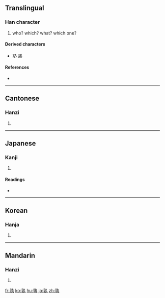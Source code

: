 ==Translingual==

===Han character===
{{Han char|rn=39|rad=子|as=08|sn=11|four=0541<sub>7</sub>|canj=卜木大弓戈 (YDKNI)}}

# who? which? what? which one?

====Derived characters====
* [[塾]] [[熟]]

====References====
* {{Han ref|kx=0280.050|dkj=06995|dj=0549.030|hdz=21016.140|uh=5B70|ud=23408|bh=B145|bd=45381}}

----

==Cantonese==

===Hanzi===
{{yue-hanzi|jyut=|y=suk6}}

# {{defn|Cantonese}}

----

==Japanese==

===Kanji===
{{ja-kanji|grade=|rs=子08}}

# {{defn|Japanese}}

====Readings====
* {{ja-readings|on=[[じゅく]] (juku)|kun=[[たれ]] (tare), [[いずれ]] (izure)}}

----

==Korean==

===Hanja===
{{ko-hanja|hangeul=숙|rv=suk|mr=suk}}

# {{defn|Korean}}

----

==Mandarin==

===Hanzi===
{{cmn-hanzi|pin=[[shú]] ([[shu2]])|wg=shu<sup>2</sup>}}

# {{defn|Mandarin}}

[[fr:孰]]
[[ko:孰]]
[[hu:孰]]
[[ja:孰]]
[[zh:孰]]